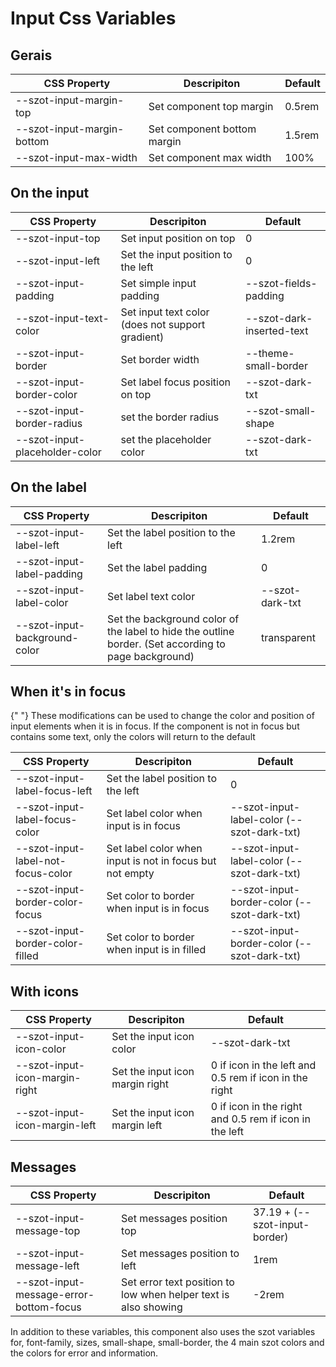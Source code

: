 

<Meta title="Components/FormFields/Input/Css Variables"/>

# Input Css Variables

## Gerais

| CSS Property               | Descripiton                 | Default |
| -------------------------- | --------------------------- | ------- |
| --szot-input-margin-top    | Set component top margin    | 0.5rem  |
| --szot-input-margin-bottom | Set component bottom margin | 1.5rem  |
| --szot-input-max-width     | Set component max width     | 100%    |

## On the input

| CSS Property                   | Descripiton                                      | Default                   |
| ------------------------------ | ------------------------------------------------ | ------------------------- |
| --szot-input-top               | Set input position on top                        | 0                         |
| --szot-input-left              | Set the input position to the left               | 0                         |
| --szot-input-padding           | Set simple input padding                         | --szot-fields-padding     |
| --szot-input-text-color        | Set input text color (does not support gradient) | --szot-dark-inserted-text |
| --szot-input-border            | Set border width                                 | --theme-small-border      |
| --szot-input-border-color      | Set label focus position on top                  | --szot-dark-txt           |
| --szot-input-border-radius     | set the border radius                            | --szot-small-shape        |
| --szot-input-placeholder-color | set the placeholder color                        | --szot-dark-txt           |

## On the label

| CSS Property                  | Descripiton                                                                                          | Default         |
| ----------------------------- | ---------------------------------------------------------------------------------------------------- | --------------- |
| --szot-input-label-left       | Set the label position to the left                                                                   | 1.2rem          |
| --szot-input-label-padding    | Set the label padding                                                                                | 0               |
| --szot-input-label-color      | Set label text color                                                                                 | --szot-dark-txt |
| --szot-input-background-color | Set the background color of the label to hide the outline border. (Set according to page background) | transparent     |

## When it's in focus

<p>
  {" "}
  These modifications can be used to change the color and position of input elements when it is in focus.
  If the component is not in focus but contains some text, only the colors will return to the default
</p>

| CSS Property                       | Descripiton                                              | Default                                     |
| ---------------------------------- | -------------------------------------------------------- | ------------------------------------------- |
| --szot-input-label-focus-left      | Set the label position to the left                       | 0                                           |
| --szot-input-label-focus-color     | Set label color when input is in focus                   | --szot-input-label-color (--szot-dark-txt)  |
| --szot-input-label-not-focus-color | Set label color when input is not in focus but not empty | --szot-input-label-color (--szot-dark-txt)  |
| --szot-input-border-color-focus    | Set color to border when input is in focus               | --szot-input-border-color (--szot-dark-txt) |
| --szot-input-border-color-filled   | Set color to border when input is in filled              | --szot-input-border-color (--szot-dark-txt) |

## With icons

| CSS Property                   | Descripiton                     | Default                                                |
| ------------------------------ | ------------------------------- | ------------------------------------------------------ |
| --szot-input-icon-color        | Set the input icon color        | --szot-dark-txt                                        |
| --szot-input-icon-margin-right | Set the input icon margin right | 0 if icon in the left and 0.5 rem if icon in the right |
| --szot-input-icon-margin-left  | Set the input icon margin left  | 0 if icon in the right and 0.5 rem if icon in the left |

## Messages

| CSS Property                            | Descripiton                                                     | Default                       |
| --------------------------------------- | --------------------------------------------------------------- | ----------------------------- |
| --szot-input-message-top                | Set messages position top                                       | 37.19 + (--szot-input-border) |
| --szot-input-message-left               | Set messages position to left                                   | 1rem                          |
| --szot-input-message-error-bottom-focus | Set error text position to low when helper text is also showing | -2rem                         |

<p>
  In addition to these variables, this component also uses the szot variables for, font-family,
  sizes, small-shape, small-border, the 4 main szot colors and the colors for error and information.
</p>
